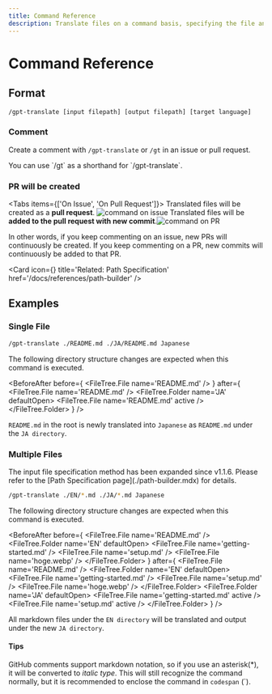 ```yaml
---
title: Command Reference
description: Translate files on a command basis, specifying the file and target language
---
```



# Command Reference

## Format

```shell
/gpt-translate [input filepath] [output filepath] [target language]
```

<Steps>

### Comment

Create a comment with `/gpt-translate` or `/gt` in an issue or pull request.

<Callout type='info'>
  You can use `/gt` as a shorthand for `/gpt-translate`.
</Callout>

### PR will be created

<Tabs items={['On Issue', 'On Pull Request']}>
  <Tab>
    Translated files will be created as a **pull request**. ![command on
    issue](https://i.gyazo.com/7e2c80bc12c46e137aed91e825ca4100.png)
  </Tab>
  <Tab>
    Translated files will be **added to the pull request with new
    commit**.![command on
    PR](https://i.gyazo.com/804e24e8596224f062f3193d26bc811c.png)
  </Tab>
</Tabs>

</Steps>

In other words, if you keep commenting on an issue, new PRs will continuously be created.
If you keep commenting on a PR, new commits will continuously be added to that PR.

<Card
  icon={<WrenchIcon />}
  title='Related: Path Specification'
  href='/docs/references/path-builder'
/>

## Examples

### Single File

```bash
/gpt-translate ./README.md ./JA/README.md Japanese
```

The following directory structure changes are expected when this command is executed.

<BeforeAfter
  before={
    <FileTree>
      <FileTree.File name='README.md' />
    </FileTree>
  }
  after={
    <FileTree>
      <FileTree.File name='README.md' />
      <FileTree.Folder name='JA' defaultOpen>
        <FileTree.File name='README.md' active />
      </FileTree.Folder>
    </FileTree>
  }
/>

`README.md` in the root is newly translated into `Japanese` as `README.md` under the `JA directory`.

### Multiple Files

<Callout type='info'>
  The input file specification method has been expanded since v1.1.6. Please
  refer to the [Path Specification page](./path-builder.mdx) for details.
</Callout>

```bash
/gpt-translate ./EN/*.md ./JA/*.md Japanese
```

The following directory structure changes are expected when this command is executed.

<BeforeAfter
  before={
    <FileTree>
      <FileTree.File name='README.md' />
      <FileTree.Folder name='EN' defaultOpen>
        <FileTree.File name='getting-started.md' />
        <FileTree.File name='setup.md' />
        <FileTree.File name='hoge.webp' />
      </FileTree.Folder>
    </FileTree>
  }
  after={
    <FileTree>
      <FileTree.File name='README.md' />
      <FileTree.Folder name='EN' defaultOpen>
        <FileTree.File name='getting-started.md' />
        <FileTree.File name='setup.md' />
        <FileTree.File name='hoge.webp' />
      </FileTree.Folder>
      <FileTree.Folder name='JA' defaultOpen>
        <FileTree.File name='getting-started.md' active />
        <FileTree.File name='setup.md' active />
      </FileTree.Folder>
    </FileTree>
  }
/>

All markdown files under the `EN directory` will be translated and output under the new `JA directory`.

#### Tips

GitHub comments support markdown notation, so if you use an asterisk(\*), it will be converted to _italic type_.
This will still recognize the command normally, but it is recommended to enclose the command in `codespan` (\`).
